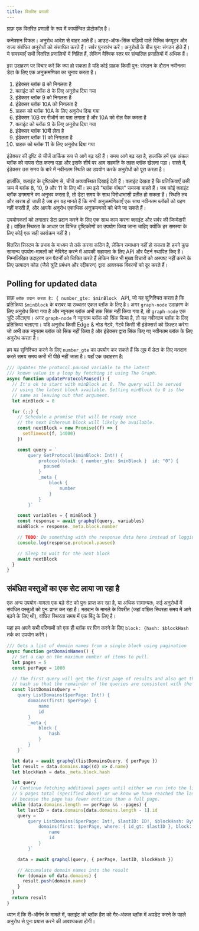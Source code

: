 ```yaml
---
title: वितरित प्रणाली
---
```


ग्राफ़ एक वितरित प्रणाली के रूप में कार्यान्वित प्रोटोकॉल है।

कनेक्शन विफल। अनुरोध आदेश से बाहर आते हैं। आउट-ऑफ-सिंक घड़ियों वाले विभिन्न कंप्यूटर और राज्य संबंधित अनुरोधों को संसाधित करते हैं। सर्वर पुनरारंभ करें। अनुरोधों के बीच पुन: संगठन होते हैं। ये समस्याएँ सभी वितरित प्रणालियों में निहित हैं, लेकिन वैश्विक स्तर पर संचालित प्रणालियों में अधिक हैं।

इस उदाहरण पर विचार करें कि क्या हो सकता है यदि कोई ग्राहक किसी पुन: संगठन के दौरान नवीनतम डेटा के लिए एक अनुक्रमणिका का चुनाव करता है।

1. इंडेक्सर ब्लॉक 8 को निगलता है
2. क्लाइंट को ब्लॉक 8 के लिए अनुरोध दिया गया
3. इंडेक्सर ब्लॉक 9 को निगलता है
4. इंडेक्सर ब्लॉक 10A को निगलता है
5. ग्राहक को ब्लॉक 10A के लिए अनुरोध दिया गया
6. इंडेक्सर 10B पर रीऑर्ग का पता लगाता है और 10A को रोल बैक करता है
7. क्लाइंट को ब्लॉक 9 के लिए अनुरोध दिया गया
8. इंडेक्सर ब्लॉक 10बी लेता है
9. इंडेक्सर ब्लॉक 11 को निगलता है
10. ग्राहक को ब्लॉक 11 के लिए अनुरोध दिया गया

इंडेक्सर की दृष्टि से चीजें तार्किक रूप से आगे बढ़ रही हैं। समय आगे बढ़ रहा है, हालांकि हमें एक अंकल ब्लॉक को वापस रोल करना पड़ा और इसके शीर्ष पर आम सहमति के तहत ब्लॉक खेलना पड़ा। रास्ते में, इंडेक्सर उस समय के बारे में नवीनतम स्थिति का उपयोग करके अनुरोधों को पूरा करता है।

हालाँकि, क्लाइंट के दृष्टिकोण से, चीजें अव्यवस्थित दिखाई देती हैं। क्लाइंट देखता है कि प्रतिक्रियाएँ उसी क्रम में ब्लॉक 8, 10, 9 और 11 के लिए थीं। हम इसे "ब्लॉक वॉबल" समस्या कहते हैं। जब कोई क्लाइंट ब्लॉक डगमगाने का अनुभव करता है, तो डेटा समय के साथ विरोधाभासी प्रतीत हो सकता है। स्थिति तब और खराब हो जाती है जब हम यह मानते हैं कि सभी अनुक्रमणिकाएँ एक साथ नवीनतम ब्लॉकों को ग्रहण नहीं करती हैं, और आपके अनुरोध एकाधिक अनुक्रमणकों को भेजे जा सकते हैं।

उपयोगकर्ता को लगातार डेटा प्रदान करने के लिए एक साथ काम करना क्लाइंट और सर्वर की जिम्मेदारी है। वांछित स्थिरता के आधार पर विभिन्न दृष्टिकोणों का उपयोग किया जाना चाहिए क्योंकि हर समस्या के लिए कोई एक सही कार्यक्रम नहीं है।

वितरित सिस्टम के प्रभाव के माध्यम से तर्क करना कठिन है, लेकिन समाधान नहीं हो सकता है! हमने कुछ सामान्य उपयोग-मामलों को नेविगेट करने में आपकी सहायता के लिए API और पैटर्न स्थापित किए हैं। निम्नलिखित उदाहरण उन पैटर्नों को चित्रित करते हैं लेकिन फिर भी मुख्य विचारों को अस्पष्ट नहीं करने के लिए उत्पादन कोड (जैसे त्रुटि प्रबंधन और रद्दीकरण) द्वारा आवश्यक विवरणों को दूर करते हैं।

## Polling for updated data

ग्राफ़ `ब्लॉक प्रदान करता है: { number_gte: $minBlock ` API, जो यह सुनिश्चित करता है कि प्रतिक्रिया `$minBlock` के बराबर या उच्चतर एकल ब्लॉक के लिए है। अगर `graph-node` उदाहरण के लिए अनुरोध किया गया है और न्यूनतम ब्लॉक अभी तक सिंक नहीं किया गया है, तो `graph-node` एक त्रुटि लौटाएगा। अगर `graph-node` ने न्यूनतम ब्लॉक को सिंक किया है, तो यह नवीनतम ब्लॉक के लिए प्रतिक्रिया चलाएगा। यदि अनुरोध किसी Edge & नोड गेटवे, गेटवे किसी भी इंडेक्सर्स को फ़िल्टर करेगा जो अभी तक न्यूनतम ब्लॉक को सिंक नहीं किया है और इंडेक्सर द्वारा सिंक किए गए नवीनतम ब्लॉक के लिए अनुरोध करता है।

हम यह सुनिश्चित करने के लिए `number_gte` का उपयोग कर सकते हैं कि लूप में डेटा के लिए मतदान करते समय समय कभी भी पीछे नहीं जाता है। यहाँ एक उदाहरण है:

```javascript
/// Updates the protocol.paused variable to the latest
/// known value in a loop by fetching it using The Graph.
async function updateProtocolPaused() {
  // It's ok to start with minBlock at 0. The query will be served
  // using the latest block available. Setting minBlock to 0 is the
  // same as leaving out that argument.
  let minBlock = 0

  for (;;) {
    // Schedule a promise that will be ready once
    // the next Ethereum block will likely be available.
    const nextBlock = new Promise((f) => {
      setTimeout(f, 14000)
    })

    const query = `
        query GetProtocol($minBlock: Int!) {
            protocol(block: { number_gte: $minBlock }  id: "0") {
              paused
            }
            _meta {
                block {
                    number
                }
            }
        }`

    const variables = { minBlock }
    const response = await graphql(query, variables)
    minBlock = response._meta.block.number

    // TODO: Do something with the response data here instead of logging it.
    console.log(response.protocol.paused)

    // Sleep to wait for the next block
    await nextBlock
  }
}
```

## संबंधित वस्तुओं का एक सेट लाया जा रहा है

एक अन्य उपयोग-मामला एक बड़े सेट को पुनः प्राप्त कर रहा है, या अधिक सामान्यतः, कई अनुरोधों में संबंधित वस्तुओं को पुनः प्राप्त कर रहा है। मतदान के मामले के विपरीत (जहां वांछित स्थिरता समय में आगे बढ़ने के लिए थी), वांछित स्थिरता समय में एक बिंदु के लिए है।

यहां हम अपने सभी परिणामों को एक ही ब्लॉक पर पिन करने के लिए `block: {hash: $blockHash ` तर्क का उपयोग करेंगे।

```javascript
/// Gets a list of domain names from a single block using pagination
async function getDomainNames() {
  // Set a cap on the maximum number of items to pull.
  let pages = 5
  const perPage = 1000

  // The first query will get the first page of results and also get the block
  // hash so that the remainder of the queries are consistent with the first.
  const listDomainsQuery = `
    query ListDomains($perPage: Int!) {
        domains(first: $perPage) {
            name
            id
        }
        _meta {
            block {
                hash
            }
        }
    }`

  let data = await graphql(listDomainsQuery, { perPage })
  let result = data.domains.map((d) => d.name)
  let blockHash = data._meta.block.hash

  let query
  // Continue fetching additional pages until either we run into the limit of
  // 5 pages total (specified above) or we know we have reached the last page
  // because the page has fewer entities than a full page.
  while (data.domains.length == perPage && --pages) {
    let lastID = data.domains[data.domains.length - 1].id
    query = `
        query ListDomains($perPage: Int!, $lastID: ID!, $blockHash: Bytes!) {
            domains(first: $perPage, where: { id_gt: $lastID }, block: { hash: $blockHash }) {
                name
                id
            }
        }`

    data = await graphql(query, { perPage, lastID, blockHash })

    // Accumulate domain names into the result
    for (domain of data.domains) {
      result.push(domain.name)
    }
  }
  return result
}
```

ध्यान दें कि री-ऑर्गन के मामले में, क्लाइंट को ब्लॉक हैश को गैर-अंकल ब्लॉक में अपडेट करने के पहले अनुरोध से पुनः प्रयास करने की आवश्यकता होगी।
